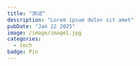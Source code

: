```yaml
---
title: "测试"
description: "Lorem ipsum dolor sit amet"
pubDate: "Jan 22 2025"
image: /image/image1.jpg
categories:
  - tech
badge: Pin
---
```



<LinkCard
  title="博文 / Blog"
  desc="All blogs."
  url="/blog"
/>



<LinkCard
  title="主页 / Home"
  desc="Home page."
  url="/"
/>
